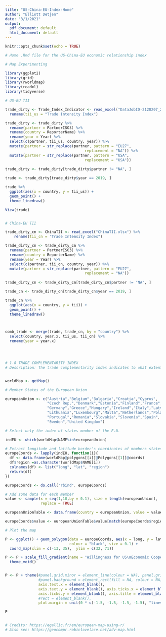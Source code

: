 ```yaml
---
title: "US-China-EU-Index-Home"
author: "Elliott Detjen"
date: "3/1/2021"
output:
  pdf_document: default
  html_document: default
---
```


```r
knitr::opts_chunk$set(echo = TRUE)

# Home .Rmd file for the US-China-EU economic relationship index

```


```r
# Map Experimenting

library(ggplot2)
library(grid)
library(rworldmap)
library(readxl)
library(tidyverse)

# US-EU TII

trade_dirty <- Trade_Index_Indicator <- read_excel("DataJobID-2128207_2128207_T3.xlsx") %>%
  rename(tii_us = "Trade Intensity Index")

trade_dirty <- trade_dirty %>%
  rename(partner = PartnerISO3) %>%
  rename(country = ReporterName) %>%
  rename(year = Year) %>%
  select(c(partner, tii_us, country, year)) %>%
  mutate(partner = str_replace(partner, pattern = "EU27", 
                                    replacement = "NA")) %>%
  mutate(partner = str_replace(partner, pattern = "USA", 
                                    replacement = "USA"))
  
trade_dirty <- trade_dirty[trade_dirty$partner != "NA", ]

trade <- trade_dirty[trade_dirty$year == 2019, ]

trade %>%
  ggplot(aes(x = country, y = tii_us)) +
  geom_point() +
  theme_linedraw()

View(trade)


# China-EU TII

trade_dirty_cn <- ChinaTII <- read_excel("ChinaTII.xlsx") %>%
    rename(tii_cn = "Trade Intensity Index")

trade_dirty_cn <- trade_dirty_cn %>%
  rename(partner = PartnerISO3) %>%
  rename(country = ReporterName) %>%
  rename(year = Year) %>%
  select(c(partner, tii_cn, country, year)) %>%
  mutate(partner = str_replace(partner, pattern = "EU27", 
                                    replacement = "NA"))
  
trade_dirty_cn <- trade_dirty_cn[trade_dirty_cn$partner != "NA", ]

trade_cn <- trade_dirty_cn[trade_dirty_cn$year == 2019, ]

trade_cn %>%
  ggplot(aes(x = country, y = tii)) +
  geom_point() +
  theme_linedraw()



comb_trade <- merge(trade, trade_cn, by = "country") %>%
  select(country, year.x, tii_us, tii_cn) %>%
  rename(year = year.x)




# 1-8 TRADE COMPLEMENTARITY INDEX
# Description: The trade complementarity index indicates to what extent the export profile of the reporter matches, or complements, the import profile of the partner. A high index may indicate that two countries would stand to gain from increased trade, and may be particularly useful in evaluating prospective bilateral or regional trade agreements.



```


```r
worldMap <- getMap()

# Member States of the European Union

europeanUnion <- c("Austria","Belgium","Bulgaria","Croatia","Cyprus",
                   "Czech Rep.","Denmark","Estonia","Finland","France",
                   "Germany","Greece","Hungary","Ireland","Italy","Latvia",
                   "Lithuania","Luxembourg","Malta","Netherlands","Poland",
                   "Portugal","Romania","Slovakia","Slovenia","Spain",
                   "Sweden","United Kingdom")

# Select only the index of states member of the E.U.

indEU <- which(worldMap$NAME%in%europeanUnion)

# Extract longitude and latitude border's coordinates of members states of E.U. 
europeCoords <- lapply(indEU, function(i){
  df <- data.frame(worldMap@polygons[[i]]@Polygons[[1]]@coords)
  df$region =as.character(worldMap$NAME[i])
  colnames(df) <- list("long", "lat", "region")
  return(df)
})

europeCoords <- do.call("rbind", europeCoords)

# Add some data for each member
value <- sample(x = seq(1,10,by = 0.1), size = length(europeanUnion),
                replace = TRUE)

europeanUnionTable <- data.frame(country = europeanUnion, value = value)

europeCoords$value <- europeanUnionTable$value[match(europeCoords$region,europeanUnionTable$country)]

# Plot the map

P <- ggplot() + geom_polygon(data = europeCoords, aes(x = long, y = lat, group = region, fill = value),
                             colour = "black", size = 0.1) +
  coord_map(xlim = c(-13, 35),  ylim = c(32, 71))

P <- P + scale_fill_gradient(name = "Willingness for US\nEconomic Cooperation", low = "#FF0000FF", high = "#FFFF00FF", na.value = "grey50") +
  theme_void()


P <- P + theme(#panel.grid.minor = element_line(colour = NA), panel.grid.minor = element_line(colour = NA),
               #panel.background = element_rect(fill = NA, colour = NA),
               axis.text.x = element_blank(),
               axis.text.y = element_blank(), axis.ticks.x = element_blank(),
               axis.ticks.y = element_blank(), axis.title = element_blank(),
               #rect = element_blank(),
               plot.margin = unit(0 * c(-1.5, -1.5, -1.5, -1.5), "lines"))

P


# Credits: https://egallic.fr/en/european-map-using-r/
# Also see: https://geocompr.robinlovelace.net/adv-map.html 

```

